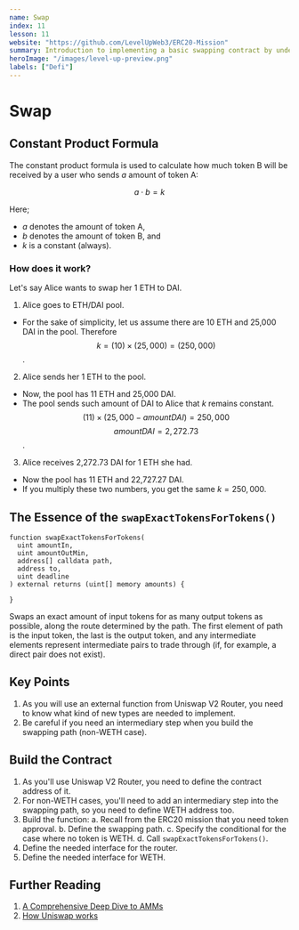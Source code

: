 ```yaml
---
name: Swap
index: 11
lesson: 11
website: "https://github.com/LevelUpWeb3/ERC20-Mission"
summary: Introduction to implementing a basic swapping contract by understanding Uniswap V2 router.
heroImage: "/images/level-up-preview.png"
labels: ["Defi"]
---
```


# Swap

## Constant Product Formula

The constant product formula is used to calculate how much token B will be received by a user who sends $a$ amount of token A:

$$ a \cdot b = k $$

Here;

- $a$ denotes the amount of token A,
- $b$ denotes the amount of token B, and
- $k$ is a constant (always).

### How does it work?

Let's say Alice wants to swap her 1 ETH to DAI.

1. Alice goes to ETH/DAI pool.

- For the sake of simplicity, let us assume there are 10 ETH and 25,000 DAI in the pool. Therefore
  $$k = (10) \times (25,000) = (250,000)$$.

2. Alice sends her 1 ETH to the pool.

- Now, the pool has 11 ETH and 25,000 DAI.
- The pool sends such amount of DAI to Alice that $k$ remains constant.
  $$(11) \times (25,000 - amountDAI) = 250,000$$
  $$amountDAI = 2,272.73$$.

3. Alice receives 2,272.73 DAI for 1 ETH she had.

- Now the pool has 11 ETH and 22,727.27 DAI.
- If you multiply these two numbers, you get the same $k=250,000$.

## The Essence of the `swapExactTokensForTokens()`

```solidity
function swapExactTokensForTokens(
  uint amountIn,
  uint amountOutMin,
  address[] calldata path,
  address to,
  uint deadline
) external returns (uint[] memory amounts) {

}
```

Swaps an exact amount of input tokens for as many output tokens as possible, along the route determined by the path. The first element of path is the input token, the last is the output token, and any intermediate elements represent intermediate pairs to trade through (if, for example, a direct pair does not exist).

## Key Points

1. As you will use an external function from Uniswap V2 Router, you need to know what kind of new types are needed to implement.
2. Be careful if you need an intermediary step when you build the swapping path (non-WETH case).

## Build the Contract

1. As you'll use Uniswap V2 Router, you need to define the contract address of it.
2. For non-WETH cases, you'll need to add an intermediary step into the swapping path, so you need to define WETH address too.
3. Build the function:
   a. Recall from the ERC20 mission that you need token approval.
   b. Define the swapping path.
   c. Specify the conditional for the case where no token is WETH.
   d. Call `swapExactTokensForTokens()`.
4. Define the needed interface for the router.
5. Define the needed interface for WETH.

## Further Reading

1. [A Comprehensive Deep Dive to AMMs](https://medium.com/@arbnom/navigating-the-defi-landscape-a-comprehensive-deep-dive-to-amms-954020ec23b)
2. [How Uniswap works](https://docs.uniswap.org/contracts/v2/concepts/protocol-overview/how-uniswap-works)
